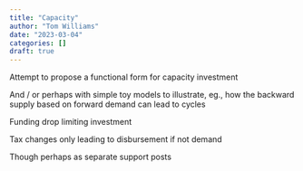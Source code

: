 ```yaml
---
title: "Capacity"
author: "Tom Williams"
date: "2023-03-04"
categories: []
draft: true
---
```


Attempt to propose a functional form for capacity investment


And / or perhaps with simple toy models to illustrate, eg., how the backward supply based on forward demand can lead to cycles

Funding drop limiting investment

Tax changes only leading to disbursement if not demand



Though perhaps as separate support posts
